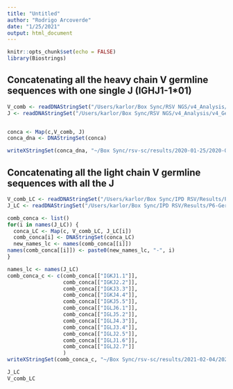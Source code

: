 ```yaml
---
title: "Untitled"
author: "Rodrigo Arcoverde"
date: "1/25/2021"
output: html_document
---
```


```r
knitr::opts_chunk$set(echo = FALSE)
library(Biostrings)

```

## Concatenating all the heavy chain V germline sequences with one single J (IGHJ1-1*01)


```r
V_comb <- readDNAStringSet("/Users/karlor/Box Sync/RSV NGS/v4_Analysis/v4_Germlines/combined/combined.fasta")
J <- readDNAStringSet("/Users/karlor/Box Sync/RSV NGS/v4_Analysis/v4_Germlines/combined/J.fasta")


conca <- Map(c,V_comb, J)
conca_dna <- DNAStringSet(conca)

writeXStringSet(conca_dna, "~/Box Sync/rsv-sc/results/2020-01-25/2020-01-25_v4-germline-concac-same-J.fasta")


```

## Concatenating all the light chain V germline sequences with all the J
```r
V_comb_LC <- readDNAStringSet("/Users/karlor/Box Sync/IPD RSV/Results/P6-Germlines/Databases - FASTA files/Watson db - LC/V.FASTA")
J_LC <- readDNAStringSet("/Users/karlor/Box Sync/IPD RSV/Results/P6-Germlines/Databases - FASTA files/Watson db - LC/J.FASTA")

comb_conca <- list()
for(i in names(J_LC)) {
  conca_LC <- Map(c, V_comb_LC, J_LC[i])
  comb_conca[i] <- DNAStringSet(conca_LC)
  new_names_lc <- names(comb_conca[[i]])
names(comb_conca[[i]]) <- paste0(new_names_lc, "-", i)
}

names_lc <- names(J_LC)
comb_conca_c <- c(comb_conca[["IGKJ1.1"]],
                  comb_conca[["IGKJ2.2"]],
                  comb_conca[["IGKJ3.3"]],
                  comb_conca[["IGKJ4.4"]],
                  comb_conca[["IGKJ5.5"]],
                  comb_conca[["IGLJ6.1"]],
                  comb_conca[["IGLJ5.2"]],
                  comb_conca[["IGLJ4.3"]],
                  comb_conca[["IGLJ3.4"]],
                  comb_conca[["IGLJ2.5"]],
                  comb_conca[["IGLJ1.6"]],
                  comb_conca[["IGLJ2.7"]]
                  )
writeXStringSet(comb_conca_c, "~/Box Sync/rsv-sc/results/2021-02-04/2021-02-04_v4-LC_germline-concac-all-J.fasta")

J_LC
V_comb_LC
```


